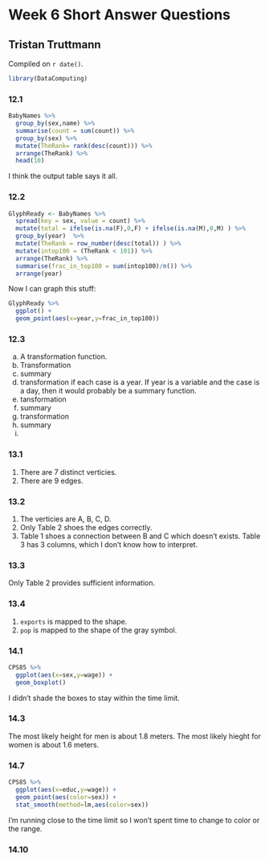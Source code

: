 # Week 6 Short Answer Questions

## Tristan Truttmann

<!-- leave this material as is -->
Compiled on `r date()`.

```r
library(DataComputing)
```

### 12.1 

```r
BabyNames %>% 
  group_by(sex,name) %>%
  summarise(count = sum(count)) %>%
  group_by(sex) %>% 
  mutate(TheRank= rank(desc(count))) %>%
  arrange(TheRank) %>%
  head(10)
```

I think the output table says it all.  

### 12.2

```r
GlyphReady <- BabyNames %>%
  spread(key = sex, value = count) %>% 
  mutate(total = ifelse(is.na(F),0,F) + ifelse(is.na(M),0,M) ) %>% 
  group_by(year)  %>%
  mutate(TheRank = row_number(desc(total)) ) %>%
  mutate(intop100 = (TheRank < 101)) %>% 
  arrange(TheRank) %>% 
  summarise(frac_in_top100 = sum(intop100)/n()) %>% 
  arrange(year)
```

Now I can graph this stuff: 

```r
GlyphReady %>%
  ggplot() +
  geom_point(aes(x=year,y=frac_in_top100))
```

### 12.3

(a) A transformation function. 
(b) Transformation
(c) summary
(d) transformation if each case is a year.  If year is a variable and the case is a day, then it would probably be a summary function. 
(e) tansformation
(f) summary
(g) transformation
(h) summary
(e)

### 13.1 

(1) There are 7 distinct verticies. 
(2) There are 9 edges. 

### 13.2

(1) The verticies are A, B, C, D. 
(2) Only Table 2 shoes the edges correctly. 
(3) Table 1 shoes a connection between B and C which doesn't exists. Table 3 has 3 columns, which I don't know how to interpret. 

### 13.3 

Only Table 2 provides sufficient information. 

### 13.4 

(1) `exports` is mapped to the shape. 
(2) `pop` is mapped to the shape of the gray symbol. 

### 14.1

```r
CPS85 %>%
  ggplot(aes(x=sex,y=wage)) + 
  geom_boxplot()
```

I didn't shade the boxes to stay within the time limit. 

### 14.3

The most likely height for men is about 1.8 meters.  The most likely hieght for women is about 1.6 meters. 

### 14.7

```r
CPS85 %>%
  ggplot(aes(x=educ,y=wage)) + 
  geom_point(aes(color=sex)) + 
  stat_smooth(method=lm,aes(color=sex))
```

I'm running close to the time limit so I won't spent time to change to color or the range.  

### 14.10


